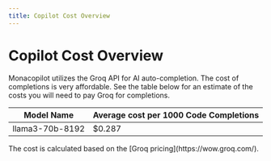 ```yaml
---
title: Copilot Cost Overview
---
```



# Copilot Cost Overview

Monacopilot utilizes the Groq API for AI auto-completion. The cost of completions is very affordable. See the table below for an estimate of the costs you will need to pay Groq for completions.

| Model Name      | Average cost per 1000 Code Completions |
|-----------------|----------------------------------------|
| llama3-70b-8192 | $0.287                                 |

<Callout type="info">
  The cost is calculated based on the [Groq pricing](https://wow.groq.com/).
</Callout>